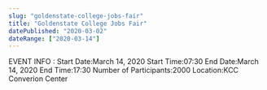 ```yaml
---
slug: "goldenstate-college-jobs-fair"
title: "Goldenstate College Jobs Fair"
datePublished: "2020-03-02"
dateRange: ["2020-03-14"]
---
```


<!--- content start --->

EVENT INFO :
Start Date:March 14, 2020
Start Time:07:30
End Date:March 14, 2020
End Time:17:30
Number of Participants:2000
Location:KCC Converion Center

<!--- content end --->